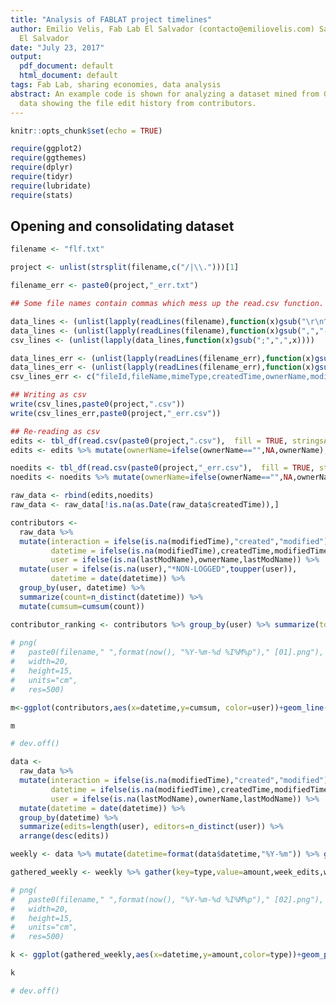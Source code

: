 ```yaml
---
title: "Analysis of FABLAT project timelines"
author: Emilio Velis, Fab Lab El Salvador (contacto@emiliovelis.com) San Salvador,
  El Salvador
date: "July 23, 2017"
output:
  pdf_document: default
  html_document: default
tags: Fab Lab, sharing economies, data analysis
abstract: An example code is shown for analyzing a dataset mined from Google Drive
  data showing the file edit history from contributors.
---
```


```r
knitr::opts_chunk$set(echo = TRUE)
```

```r
require(ggplot2)
require(ggthemes)
require(dplyr)
require(tidyr)
require(lubridate)
require(stats)
```

## Opening and consolidating dataset
```r
filename <- "flf.txt"

project <- unlist(strsplit(filename,c("/|\\.")))[1]

filename_err <- paste0(project,"_err.txt")

## Some file names contain commas which mess up the read.csv function. Here we open as text lines separated by semicolons, turn the commas into dashes, set commas and save as a csv file. This extra step guarantees that all files may be read.

data_lines <- (unlist(lapply(readLines(filename),function(x)gsub("\r\n^;|\r\n^,",";",x))))
data_lines <- (unlist(lapply(readLines(filename),function(x)gsub(",","-",x))))
csv_lines <- (unlist(lapply(data_lines,function(x)gsub(";",",",x))))

data_lines_err <- (unlist(lapply(readLines(filename_err),function(x)gsub("\r\n;|^\r\n,",";",x))))
data_lines_err <- (unlist(lapply(readLines(filename_err),function(x)gsub(",","-",x))))
csv_lines_err <- c("fileId,fileName,mimeType,createdTime,ownerName,modifiedTime,lastModName",(unlist(lapply(data_lines_err,function(x)gsub(";",",",x)))))

## Writing as csv
write(csv_lines,paste0(project,".csv"))
write(csv_lines_err,paste0(project,"_err.csv"))

## Re-reading as csv
edits <- tbl_df(read.csv(paste0(project,".csv"),  fill = TRUE, stringsAsFactors = FALSE, fileEncoding = "UTF-8"))
edits <- edits %>% mutate(ownerName=ifelse(ownerName=="",NA,ownerName),lastModName=ifelse(lastModName=="",NA,ownerName))

noedits <- tbl_df(read.csv(paste0(project,"_err.csv"),  fill = TRUE, stringsAsFactors = FALSE, fileEncoding = "UTF-8"))
noedits <- noedits %>% mutate(ownerName=ifelse(ownerName=="",NA,ownerName))

raw_data <- rbind(edits,noedits)
raw_data <- raw_data[!is.na(as.Date(raw_data$createdTime)),]
```


```r
contributors <- 
  raw_data %>% 
  mutate(interaction = ifelse(is.na(modifiedTime),"created","modified"),
         datetime = ifelse(is.na(modifiedTime),createdTime,modifiedTime), 
         user = ifelse(is.na(lastModName),ownerName,lastModName)) %>% 
  mutate(user = ifelse(is.na(user),"*NON-LOGGED",toupper(user)),
         datetime = date(datetime)) %>% 
  group_by(user, datetime) %>% 
  summarize(count=n_distinct(datetime)) %>% 
  mutate(cumsum=cumsum(count))

contributor_ranking <- contributors %>% group_by(user) %>% summarize(total=sum(count)) %>% arrange(desc(total))
  
# png(
#   paste0(filename," ",format(now(), "%Y-%m-%d %I%M%p")," [01].png"), 
#   width=20, 
#   height=15, 
#   units="cm", 
#   res=500)

m<-ggplot(contributors,aes(x=datetime,y=cumsum, color=user))+geom_line(alpha=0.5)+theme_classic()+scale_x_date(date_breaks = "1 month", date_labels = "%m %Y")+guides(color="none")+theme(axis.text.x=element_text(angle = 90, hjust = 1))+guides(color="none")+labs(title=paste(project,"-","Timeline of edits by participant"), subtitle=paste("Filename:",filename),x="Date",y="Edits")

m

# dev.off()

data <- 
  raw_data %>% 
  mutate(interaction = ifelse(is.na(modifiedTime),"created","modified"),
         datetime = ifelse(is.na(modifiedTime),createdTime,modifiedTime), 
         user = ifelse(is.na(lastModName),ownerName,lastModName)) %>% 
  mutate(datetime = date(datetime)) %>% 
  group_by(datetime) %>% 
  summarize(edits=length(user), editors=n_distinct(user)) %>%
  arrange(desc(edits))

weekly <- data %>% mutate(datetime=format(data$datetime,"%Y-%m")) %>% group_by(datetime) %>% group_by(datetime) %>% summarize(week_edits=sum(edits),week_editors=sum(editors))

gathered_weekly <- weekly %>% gather(key=type,value=amount,week_edits,week_editors)

# png(
#   paste0(filename," ",format(now(), "%Y-%m-%d %I%M%p")," [02].png"), 
#   width=20, 
#   height=15, 
#   units="cm", 
#   res=500)

k <- ggplot(gathered_weekly,aes(x=datetime,y=amount,color=type))+geom_point()+geom_line(aes(group=type))+theme_classic()+theme(axis.text.x = element_text(angle = 90, hjust = 1,size=8,color="#888888"),axis.text.y=element_text(size=8,color="#888888"))+labs(title=paste(project,"-","Edits and editors over time"), subtitle=paste("Filename:",filename),x="Date",y="Amount")

k

# dev.off()

```

